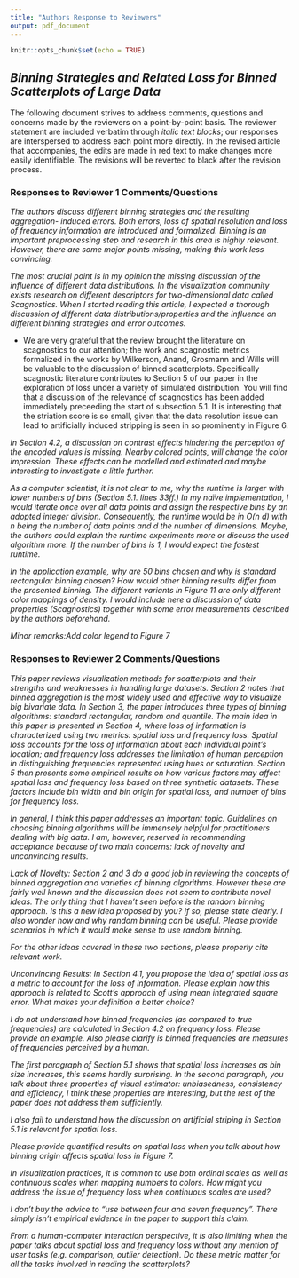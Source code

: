 ```yaml
---
title: "Authors Response to Reviewers"
output: pdf_document
---
```


```r
knitr::opts_chunk$set(echo = TRUE)
```

## *Binning Strategies and Related Loss for Binned Scatterplots of Large Data*

The following document strives to address comments, questions and concerns made by the reviewers on a point-by-point basis. The reviewer statement are included verbatim through *italic text blocks*; our responses are interspersed to address each point more directly. In the revised article that accompanies, the edits are made in red text to make changes more easily identifiable. The revisions will be reverted to black after the revision process.  

### Responses to Reviewer 1 Comments/Questions

*The authors discuss different binning strategies and the resulting aggregation- induced errors. Both errors, loss of spatial resolution and loss of frequency information are introduced and formalized. Binning is an important preprocessing step and research in this area is highly relevant. However, there are some major points missing, making this work less convincing.*

*The most crucial point is in my opinion the missing discussion of the influence of different data distributions. In the visualization community exists research on different descriptors for two-dimensional data called Scagnostics. When I started reading this article, I expected a thorough discussion of different data distributions/properties and the influence on different binning strategies and error outcomes.*

- We are very grateful that the review brought the literature on scagnostics to our attention; the work and scagnostic metrics formalized in the works by Wilkerson, Anand, Grosmann and Wills will be valuable to the discussion of binned scatterplots. Specifically scagnostic literature contributes to Section 5 of our paper in the exploration of loss under a variety of simulated distribution. You will find that a discussion of the relevance of scagnostics has been added immediately preceeding the start of subsection 5.1. It is interesting that the striation score is so small, given that the data resolution issue can lead to artificially induced stripping is seen in so prominently in Figure 6.

*In Section 4.2, a discussion on contrast effects hindering the perception of the encoded values is missing. Nearby colored points, will change the color impression. These effects can be modelled and estimated and maybe interesting to investigate a little further.*

*As a computer scientist, it is not clear to me, why the runtime is larger with lower numbers of bins (Section 5.1. lines 33ff.)  In my naïve implementation, I would iterate once over all data points and assign the respective bins by an adopted integer division. Consequently, the runtime would be in O(n d) with n being the number of data points and d the number of dimensions. Maybe, the authors could explain the runtime experiments more or discuss the used algorithm more. If the number of bins is 1, I would expect the fastest runtime.*

*In the application example, why are 50 bins chosen and why is standard rectangular binning chosen? How would other binning results differ from the presented binning. The different variants in Figure 11 are only different color mappings of density. I would include here a discussion of data properties (Scagnostics) together with some error measurements described by the authors beforehand.*

*Minor remarks:Add color legend to Figure 7*

### Responses to Reviewer 2 Comments/Questions

*This paper reviews visualization methods for scatterplots and their strengths and weaknesses in handling large datasets. Section 2 notes that binned aggregation is the most widely used and effective way to visualize big bivariate data. In Section 3, the paper introduces three types of binning algorithms: standard rectangular, random and quantile. The main idea in this paper is presented in Section 4, where loss of information is characterized using two metrics: spatial loss and frequency loss. Spatial loss accounts for the loss of information about each individual point’s location; and frequency loss addresses the limitation of human perception in distinguishing frequencies represented using hues or saturation. Section 5 then presents some empirical results on how various factors may affect spatial loss and frequency loss based on three synthetic datasets. These factors include bin width and bin origin for spatial loss, and number of bins for frequency loss.*

*In general, I think this paper addresses an important topic. Guidelines on choosing binning algorithms will be immensely helpful for practitioners dealing with big data. I am, however, reserved in recommending acceptance because of two main concerns: lack of novelty and unconvincing results.*

*Lack of Novelty:*
*Section 2 and 3 do a good job in reviewing the concepts of binned aggregation and varieties of binning algorithms. However these are fairly well known and the discussion does not seem to contribute novel ideas. The only thing that I haven’t seen before is the random binning approach. Is this a new idea proposed by you? If so, please state clearly. I also wonder how and why random binning can be useful. Please provide scenarios in which it would make sense to use random binning.* 

*For the other ideas covered in these two sections, please properly cite relevant work.*

*Unconvincing Results:*
*In Section 4.1, you propose the idea of spatial loss as a metric to account for the loss of information. Please explain how this approach is related to Scott’s approach of using mean integrated square error. What makes your definition a better choice?*

*I do not understand how binned frequencies (as compared to true frequencies) are calculated in Section 4.2 on frequency loss. Please provide an example. Also please clarify is binned frequencies are measures of frequencies perceived by a human.*

*The first paragraph of Section 5.1 shows that spatial loss increases as bin size increases, this seems hardly surprising. In the second paragraph, you talk about three properties of visual estimator: unbiasedness, consistency and efficiency, I think these properties are interesting, but the rest of the paper does not address them sufficiently.*

*I also fail to understand how the discussion on artificial striping in Section 5.1 is relevant for spatial loss.*

*Please provide quantified results on spatial loss when you talk about how binning origin affects spatial loss in Figure 7.*

*In visualization practices, it is common to use both ordinal scales as well as continuous scales when mapping numbers to colors. How might you address the issue of frequency loss when continuous scales are used?*

*I don’t buy the advice to “use between four and seven frequency”. There simply isn’t empirical evidence in the paper to support this claim.*

*From a human-computer interaction perspective, it is also limiting when the paper talks about spatial loss and frequency loss without any mention of user tasks (e.g. comparison, outlier detection). Do these metric matter for all the tasks involved in reading the scatterplots?*

